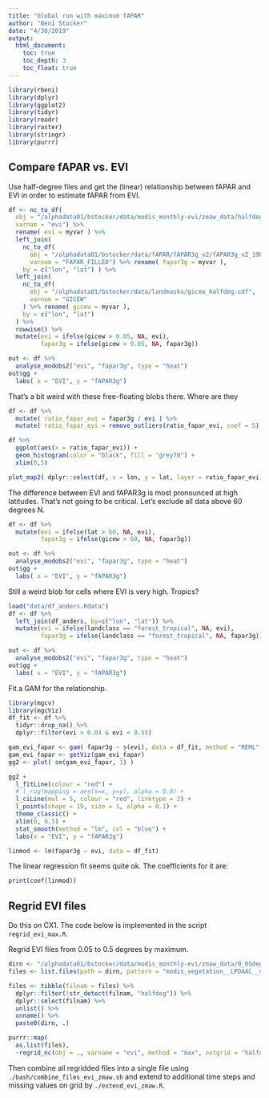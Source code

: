 ```yaml
---
title: "Global run with maximum fAPAR"
author: "Beni Stocker"
date: "4/30/2019"
output:
  html_document:
    toc: true
    toc_depth: 3
    toc_float: true
---
```


```r
library(rbeni)
library(dplyr)
library(ggplot2)
library(tidyr)
library(readr)
library(raster)
library(stringr)
library(purrr)
```

## Compare fAPAR vs. EVI 

Use half-degree files and get the (linear) relationship between fAPAR and EVI in order to estimate fAPAR from EVI.
```r
df <- nc_to_df(
  obj = "/alphadata01/bstocker/data/modis_monthly-evi/zmaw_data/halfdeg/modis_vegetation__LPDAAC__v5__0.5deg_MEAN.nc",
  varnam = "evi") %>% 
  rename( evi = myvar ) %>% 
  left_join( 
    nc_to_df(
      obj = "/alphadata01/bstocker/data/fAPAR/fAPAR3g_v2/fAPAR3g_v2_1982_2016_FILLED_MEAN.nc",
      varnam = "FAPAR_FILLED") %>% rename( fapar3g = myvar ),
    by = c("lon", "lat") ) %>% 
  left_join(
    nc_to_df(
      obj = "/alphadata01/bstocker/data/landmasks/gicew_halfdeg.cdf",
      varnam = "GICEW"
    ) %>% rename( gicew = myvar ),
    by = c("lon", "lat")
  ) %>% 
  rowwise() %>% 
  mutate(evi = ifelse(gicew > 0.05, NA, evi),
         fapar3g = ifelse(gicew > 0.05, NA, fapar3g))
```

```r
out <- df %>% 
  analyse_modobs2("evi", "fapar3g", type = "heat")
out$gg +
  labs( x = "EVI", y = "fAPAR3g")
```

That's a bit weird with these free-floating blobs there. Where are they
```r
df <- df %>% 
  mutate( ratio_fapar_evi = fapar3g / evi ) %>% 
  mutate( ratio_fapar_evi = remove_outliers(ratio_fapar_evi, coef = 5) )

df %>% 
  ggplot(aes(x = ratio_fapar_evi)) +
  geom_histogram(color = "black", fill = "grey70") +
  xlim(0,5)
```

```r
plot_map2( dplyr::select(df, x = lon, y = lat, layer = ratio_fapar_evi), breaks = seq(2, 10, length.out = 11), centered = FALSE )
```

The difference between EVI and fAPAR3g is most pronounced at high latitudes. That's not going to be critical. Let's exclude all data above 60 degrees N. 
```r
df <- df %>% 
  mutate(evi = ifelse(lat > 60, NA, evi),
         fapar3g = ifelse(gicew > 60, NA, fapar3g))

out <- df %>% 
  analyse_modobs2("evi", "fapar3g", type = "heat")
out$gg +
  labs( x = "EVI", y = "fAPAR3g")
```

Still a weird blob for cells where EVI is very high. Tropics?
```r
load("data/df_anders.Rdata")
df <- df %>% 
  left_join(df_anders, by=c("lon", "lat")) %>%
  mutate(evi = ifelse(landclass == "forest_tropical", NA, evi),
         fapar3g = ifelse(landclass == "forest_tropical", NA, fapar3g)) 

out <- df %>% 
  analyse_modobs2("evi", "fapar3g", type = "heat")
out$gg +
  labs( x = "EVI", y = "fAPAR3g")
```

Fit a GAM for the relationship.
```r
library(mgcv)
library(mgcViz)
df_fit <- df %>% 
  tidyr::drop_na() %>% 
  dplyr::filter(evi > 0.04 & evi < 0.55)

gam_evi_fapar <- gam( fapar3g ~ s(evi), data = df_fit, method = "REML" )
gam_evi_fapar <- getViz(gam_evi_fapar)
gg2 <- plot( sm(gam_evi_fapar, 1) )

gg2 + 
  l_fitLine(colour = "red") + 
  # l_rug(mapping = aes(x=x, y=y), alpha = 0.8) +
  l_ciLine(mul = 5, colour = "red", linetype = 2) + 
  l_points(shape = 19, size = 1, alpha = 0.1) + 
  theme_classic() +
  xlim(0, 0.5) +
  stat_smooth(method = "lm", col = "blue") +
  labs(x = "EVI", y = "fAPAR3g")

linmod <- lm(fapar3g ~ evi, data = df_fit)
```

The linear regression fit seems quite ok. The coefficients for it are:
```r
print(coef(linmod))
```

## Regrid EVI files

Do this on CX1. The code below is implemented in the script `regrid_evi_max.R`.

Regrid EVI files from 0.05 to 0.5 degrees by maximum.
```r
dirn <- "/alphadata01/bstocker/data/modis_monthly-evi/zmaw_data/0_05deg/"
files <- list.files(path = dirn, pattern = "modis_vegetation__LPDAAC__v5__0.05deg", recursive = TRUE )

files <- tibble(filnam = files) %>% 
  dplyr::filter(!str_detect(filnam, "halfdeg")) %>% 
  dplyr::select(filnam) %>% 
  unlist() %>% 
  unname() %>% 
  paste0(dirn, .)

purrr::map(
  as.list(files), 
  ~regrid_nc(obj = ., varname = "evi", method = "max", outgrid = "halfdeg", returnobj = FALSE))
```

Then combine all regridded files into a single file using `./bash/combine_files_evi_zmaw.sh` and extend to additional time steps and missing values on grid by `./extend_evi_zmaw.R`.




